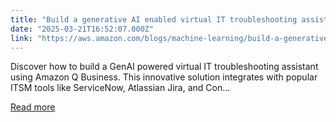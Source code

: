 ```yaml
---
title: "Build a generative AI enabled virtual IT troubleshooting assistant using Amazon Q Business"
date: "2025-03-21T16:52:07.000Z"
link: "https://aws.amazon.com/blogs/machine-learning/build-a-generative-ai-enabled-virtual-it-troubleshooting-assistant-using-amazon-q-business/"
---
```


Discover how to build a GenAI powered virtual IT troubleshooting assistant using Amazon Q Business. This innovative solution integrates with popular ITSM tools like ServiceNow, Atlassian Jira, and Con...

[Read more](https://aws.amazon.com/blogs/machine-learning/build-a-generative-ai-enabled-virtual-it-troubleshooting-assistant-using-amazon-q-business/)
